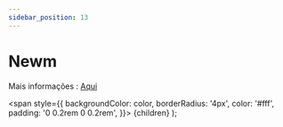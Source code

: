 ```yaml
---
sidebar_position: 13
---
```


# Newm

Mais informações : [Aqui](https://github.com/archcraft-os/archcraft-newm)

<!-- Tabs -->

<!-- Badges -->
  <span
    style={{
      backgroundColor: color,
      borderRadius: '4px',
      color: '#fff',
      padding: '0 0.2rem 0 0.2rem',
    }}>
    {children}
  </span>
);

<!-- Add your stuff after this -->

